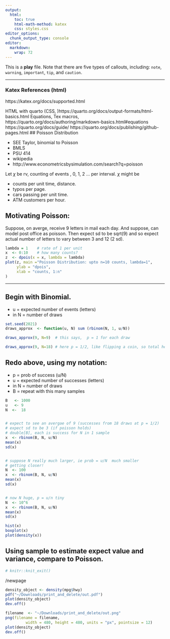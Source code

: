 ```yaml
---
output: 
  html:
    toc: true
    html-math-method: katex
    css: styles.css
editor_options: 
  chunk_output_type: console
editor: 
  markdown: 
    wrap: 72
---
```



::: callout-note
This is a **play** file.
Note that there are five types of callouts, including: `note`,
`warning`, `important`, `tip`, and `caution`.
:::

------------------------------------------------------------------------

###   Katex References (html)
https://katex.org/docs/supported.html

HTML with quarto (CSS, )https://quarto.org/docs/output-formats/html-basics.html
Equations, Tex macros,
https://quarto.org/docs/authoring/markdown-basics.html#equations
https://quarto.org/docs/guide/
https://quarto.org/docs/publishing/github-pages.html
## Poisson Distribution

- SEE Taylor, binomial to Poisson 
- BMLS 
- PSU 414 
- wikipedia 
- http://www.econometricsbysimulation.com/search?q=poisson

Let $\chi$ be rv, counting of events , 0, 1, 2 ... per interval. $\chi$ might
be 

-   counts per unit time, distance. 
- typos per page. 
- cars passing  per unit time. 
- ATM customers per hour.

## Motivating Poisson:

Suppose, on averge, receive 9 letters in mail each day. And suppose, can model
post office as poisson. Then expect sd to be sqrt(9) and so expect actual
number of letters to vary between 3 and 12 (2 sd).



```{=tex}
\begin{align*}
Pr(X = x) = {e^{-\lambda}\lambda^x}/{x!}
\end{align*}
```
```r
lambda = 1    # rate of 1 per unit
x  <- 0:10    # how many counts?
z  <- dpois(x = x, lambda = lambda)
plot(z, main ="Poisson Distribution: upto n=10 counts, lambda=1",
     ylab = "dpois",
     xlab = "counts, 1:n"
)

```

------------------------------------------------------------------------

## Begin with Binomial.

-   u = expected number of events (letters)
-   in N = number of draws

```.r
set.seed(2021)
draws_approx  <- function(u, N) sum (rbinom(N, 1, u/N))

draws_approx(9, N=9)  # this says,  p = 1 for each draw

draws_approx(9, N=18) # here p = 1/2, like flipping a coin, so total heads will vary.
```

## Redo above, using my notation:

-   p = prob of success (u/N)
-   u = expected number of successes (letters)
-   in N = number of draws
-   B = repeat with this many samples

```r

B   <- 1000
u   <- 9
N  <-  18


# expect to see an avergae of 9 (successes from 18 draws at p = 1/2)
# expect sd to be 3 (if poisson holds)
# double[B], each is success for N in 1 sample
x  <- rbinom(B, N, u/N)
mean(x)
sd(x)


# suppose N really much larger, ie prob = u/N  much smaller
# getting closer!
N  <- 100
x  <- rbinom(B, N, u/N)
mean(x)
sd(x)


# now N huge, p = u/n tiny
N  <- 10^6
x  <- rbinom(B, N, u/N)
mean(x)
sd(x)

hist(x)
boxplot(x)
plot(density(x))

```

## Using sample to estimate expect value and variance, compare to Poisson.

```r
# knitr::knit_exit()
```

/newpage

```r
density_object <- density(mpg$hwy)
pdf("~/Downloads/print_and_delete/out.pdf")
plot(density_object)
dev.off()
```

```r
filename  <- "~/Downloads/print_and_delete/out.png"
png(filename = filename,
         width = 480, height = 480, units = "px", pointsize = 12)
plot(density_object)
dev.off()
```

